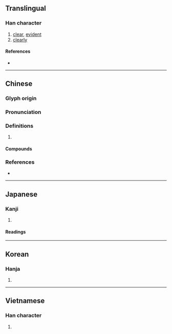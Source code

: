 {{also|晢}}
{{character info/new}}
==Translingual==

===Han character===
{{Han char|rn=72|rad=日|as=08|sn=12|four=62021|canj=ADHL|ids=⿰日析}}

# [[clear]], [[evident]]
# [[clearly]]

====References====
* {{Han ref|kx=0496.330|dkj=13990|dj=0863.060|hdz=21517.080|uh=6670|ud=26224|bh=B4B7|bd=46263}}

----

==Chinese==
{{zh-forms}}

===Glyph origin===
{{Han etym}}

===Pronunciation===
{{zh-pron
|m=xī
|c=sik1,cik1
|mn=qz:siak/xm,zz:sek
|mc=
|oc=y
|cat=
}}

===Definitions===
{{zh-hanzi}}

# {{rfdef|zh}}

====Compounds====
{{zh-der|條分縷晰|清晰|明晰|清晰可見}}

===References===
* {{R:yue:mfccd}}

----

==Japanese==

===Kanji===
{{ja-kanji|grade=|rs=日08}}

# {{defn|lang=ja|sort=日08}}

====Readings====
{{ja-readings
|on=せき, しゃく
|kun=あき-らか
}}

----

==Korean==

===Hanja===
{{ko-hanja|hangeul=석|eumhun=|rv=seok|mr=sŏk|y=sek}}

# {{defn|lang=ko|sort=日08}}

----

==Vietnamese==

===Han character===
{{vi-readings|rs=日08|hanviet=tích}}

# {{defn|lang=vi|sort=日08}}